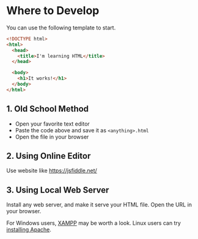 
<MetadataConfigurer title="Where to Develop" dateCreated="2021-01-19" />

# Where to Develop

You can use the following template to start.

```html
<!DOCTYPE html>
<html>
  <head>
    <title>I'm learning HTML</title>
  </head>

  <body>
    <h1>It works!</h1>
  </body>
</html>
```

## 1. Old School Method

- Open your favorite text editor
- Paste the code above and save it as `<anything>.html`
- Open the file in your browser

## 2. Using Online Editor

Use website like https://jsfiddle.net/

## 3. Using Local Web Server

Install any web server, and make it serve your HTML file. Open the URL in your browser.

For Windows users, [XAMPP](https://www.apachefriends.org/index.html) may be worth a look. Linux users can try [installing Apache](https://phoenixnap.com/kb/how-to-install-apache-web-server-on-ubuntu-18-04).
